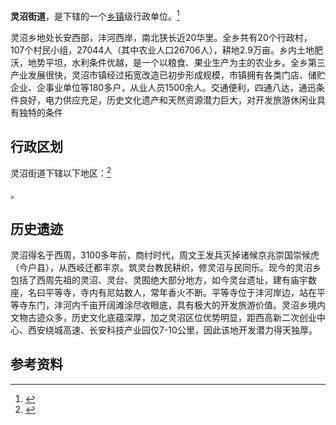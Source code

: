 {{中国乡级行政区|61/01/16/022/000}}

'''灵沼街道'''，是{{PRC admin/fullname|61/01/16/022/000|3}}下辖的一个[[乡镇|乡镇]]级行政单位。<ref>{{PRC admin/ref sgc|{{PRC admin/parent|61/01/16/022/000}}}}</ref>

灵沼乡地处长安西部，沣河西岸，南北狭长近20华里。全乡共有20个行政村，107个村民小组，27044人（其中农业人口26706人），耕地2.9万亩。乡内土地肥沃，地势平坦，水利条件优越，是一个以粮食、果业生产为主的农业乡。全乡第三产业发展很快，灵沼市镇经过拓宽改造已初步形成规模，市镇拥有各类门店、储贮企业、企事业单位等180多户，从业人员1500余人。交通便利，四通八达，通迅条件良好，电力供应充足，历史文化遗产和天然资源潜力巨大，对开发旅游休闲业具有独特的条件

== 行政区划 ==

灵沼街道下辖以下地区：<ref>{{PRC admin/ref sgc|61/01/16/022/000}}</ref>

{{PRC admin/children|61/01/16/022/000}}。


== 历史遗迹 ==
灵沼得名于西周，3100多年前，商纣时代，周文王发兵灭掉诸候京兆崇国崇候虎（今户县），从西岐迁都丰京。筑灵台教民耕织，修灵沼与民同乐。现今的灵沼乡包括了西周先祖的灵沼、灵台、灵囿绝大部分地方，如今灵台遗址，建有庙宇数座，名曰平等寺，寺内有尼姑数人，常年香火不断。平等寺位于沣河岸边，站在平等寺东门，沣河内千亩开阔滩涂尽收眼底，具有极大的开发旅游价值。灵沼乡境内文物古迹众多，历史文化底蕴深厚，加之灵沼区位优势明显，距西高新二次创业中心、西安绕城高速、长安科技产业园仅7-10公里，因此该地开发潜力得天独厚。
== 参考资料 ==

{{reflist}}

{{行政区划小作品}}
{{PRC admin/navcat|61/01/16/022/000}}
